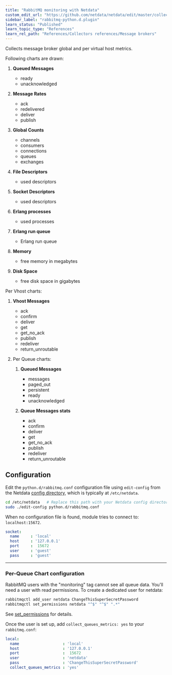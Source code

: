 ```yaml
---
title: "RabbitMQ monitoring with Netdata"
custom_edit_url: "https://github.com/netdata/netdata/edit/master/collectors/python.d.plugin/rabbitmq/README.md"
sidebar_label: "rabbitmq-python.d.plugin"
learn_status: "Published"
learn_topic_type: "References"
learn_rel_path: "References/Collectors references/Message brokers"
---
```



Collects message broker global and per virtual host metrics.


Following charts are drawn:

1.  **Queued Messages**

    -   ready
    -   unacknowledged

2.  **Message Rates**

    -   ack
    -   redelivered
    -   deliver
    -   publish

3.  **Global Counts**

    -   channels
    -   consumers
    -   connections
    -   queues
    -   exchanges

4.  **File Descriptors**

    -   used descriptors

5.  **Socket Descriptors**

    -   used descriptors

6.  **Erlang processes**

    -   used processes

7.  **Erlang run queue**

    -   Erlang run queue

8.  **Memory**

    -   free memory in megabytes

9.  **Disk Space**

    -   free disk space in gigabytes


Per Vhost charts:

1.  **Vhost Messages**

    -   ack
    -   confirm
    -   deliver
    -   get
    -   get_no_ack
    -   publish
    -   redeliver
    -   return_unroutable

2. Per Queue charts:

    1. **Queued Messages**

        - messages
        - paged_out
        - persistent
        - ready
        - unacknowledged

    2. **Queue Messages stats**

        -   ack
        -   confirm
        -   deliver
        -   get
        -   get_no_ack
        -   publish
        -   redeliver
        -   return_unroutable

## Configuration

Edit the `python.d/rabbitmq.conf` configuration file using `edit-config` from the Netdata [config
directory](/docs/configure/nodes.md), which is typically at `/etc/netdata`.

```bash
cd /etc/netdata   # Replace this path with your Netdata config directory, if different
sudo ./edit-config python.d/rabbitmq.conf
```

When no configuration file is found, module tries to connect to: `localhost:15672`.

```yaml
socket:
  name     : 'local'
  host     : '127.0.0.1'
  port     :  15672
  user     : 'guest'
  pass     : 'guest'
```

---

### Per-Queue Chart configuration

RabbitMQ users with the "monitoring" tag cannot see all queue data. You'll need a user with read permissions. 
To create a dedicated user for netdata:

```bash
rabbitmqctl add_user netdata ChangeThisSuperSecretPassword
rabbitmqctl set_permissions netdata "^$" "^$" ".*"
```

See [set_permissions](https://www.rabbitmq.com/rabbitmqctl.8.html#set_permissions) for details.

Once the user is set up, add `collect_queues_metrics: yes` to your `rabbitmq.conf`:

```yaml
local:
  name                   : 'local'
  host                   : '127.0.0.1'
  port                   :  15672
  user                   : 'netdata'
  pass                   : 'ChangeThisSuperSecretPassword'
  collect_queues_metrics : 'yes'
```
